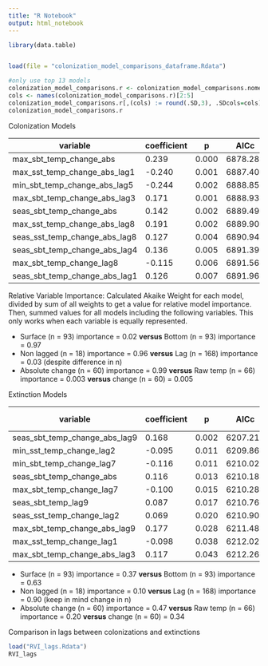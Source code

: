 ```yaml
---
title: "R Notebook"
output: html_notebook
---
```

```r

library(data.table)


load(file = "colonization_model_comparisons_dataframe.Rdata")
```

```r
#only use top 13 models
colonization_model_comparisons.r <- colonization_model_comparisons.nomean[order(AICc)][1:13,]
cols <- names(colonization_model_comparisons.r)[2:5]
colonization_model_comparisons.r[,(cols) := round(.SD,3), .SDcols=cols]
colonization_model_comparisons.r
```


Colonization Models

variable | coefficient | p | AICc | $\Delta$ AICc |
---------|-------------|----|-----|---|---|
| max_sbt_temp_change_abs |	0.239 |	0.000 |	6878.288 |	0.000 |
| max_sst_temp_change_abs_lag1 |	-0.240 |	0.001 |	6887.400 |	9.112 |
| min_sbt_temp_change_abs_lag5 |	-0.244 |	0.002 |	6888.859 |	10.572 |
| max_sbt_temp_change_abs_lag3 |	0.171 |	0.001 |	6888.938 |	10.650 |
| seas_sbt_temp_change_abs |	0.142 |	0.002 |	6889.498 |	11.211 |
| max_sst_temp_change_abs_lag8 |	0.191 |	0.002 |	6889.901 |	11.614 |
| seas_sst_temp_change_abs_lag8 |	0.127 |	0.004 |	6890.941 |	12.654 |
| seas_sbt_temp_change_abs_lag4 |	0.136 |	0.005 |	6891.397 |	13.109 |
| max_sbt_temp_change_lag8 |	-0.115 |	0.006 |	6891.566 |	13.279 |
| seas_sbt_temp_change_abs_lag1 |	0.126 |	0.007 |	6891.960 |	13.672 |

Relative Variable Importance: Calculated Akaike Weight for each model, divided by sum of all weights to get a value for relative model importance. Then, summed values for all models including the following variables. This only works when each variable is equally represented.

* Surface (n = 93) importance = 0.02 **versus** Bottom (n = 93) importance = 0.97
* Non lagged (n = 18) importance = 0.96 **versus** Lag (n = 168) importance = 0.03 (despite difference in n)
* Absolute change (n = 60) importance = 0.99 **versus** Raw temp (n = 66) importance = 0.003 **versus** change (n = 60) = 0.005


Extinction Models

variable | coefficient | p | AICc | $\Delta$ AICc |
---------|-------------|----|-----|---|---|
| seas_sbt_temp_change_abs_lag9 |	0.168 |	0.002 |	6207.213 |	0.000 |
| min_sst_temp_change_lag2 |	-0.095 |	0.011 |	6209.860 |	2.647 |
| min_sbt_temp_change_lag7 |	-0.116 |	0.011 |	6210.022 |	2.808 |
| seas_sbt_temp_change_abs |	0.116 |	0.013 |	6210.184 |		2.971 |
| max_sbt_temp_change_lag7 |	-0.100 |	0.015 |	6210.285 |	3.072 |
| seas_sbt_temp_lag9 |	0.087 |	0.017 |	6210.766 |	3.553 |
| seas_sst_temp_change_lag2 |	0.069 |	0.020 |	6210.908 |	3.695 |
| max_sbt_temp_change_abs_lag9 |	0.177 |	0.028 |	6211.488 |	4.275 |
| max_sst_temp_change_lag1 |	-0.098 |	0.038 |	6212.029 |	4.816 |
| max_sbt_temp_change_abs_lag3 |	0.117 |	0.043 |	6212.264 |	5.050 |

* Surface (n = 93) importance = 0.37 **versus** Bottom (n = 93) importance = 0.63
* Non lagged (n = 18) importance = 0.10 **versus** Lag (n = 168) importance = 0.90 (keep in mind change in n)
* Absolute change (n = 60) importance = 0.47 **versus** Raw temp (n = 66) importance = 0.20 **versus** change (n = 60) = 0.34

Comparison in lags between colonizations and extinctions
```r
load("RVI_lags.Rdata")
RVI_lags
```

